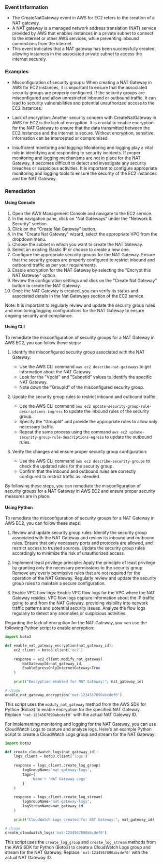 
### Event Information

- The CreateNatGateway event in AWS for EC2 refers to the creation of a NAT gateway. 
- A NAT gateway is a managed network address translation (NAT) service provided by AWS that enables instances in a private subnet to connect to the internet or other AWS services, while preventing inbound connections from the internet. 
- This event indicates that a NAT gateway has been successfully created, allowing instances in the associated private subnet to access the internet securely.


### Examples

- Misconfiguration of security groups: When creating a NAT Gateway in AWS for EC2 instances, it is important to ensure that the associated security groups are properly configured. If the security groups are misconfigured and allow unrestricted inbound or outbound traffic, it can lead to security vulnerabilities and potential unauthorized access to the EC2 instances.

- Lack of encryption: Another security concern with CreateNatGateway in AWS for EC2 is the lack of encryption. It is crucial to enable encryption for the NAT Gateway to ensure that the data transmitted between the EC2 instances and the internet is secure. Without encryption, sensitive information can be intercepted or compromised.

- Insufficient monitoring and logging: Monitoring and logging play a vital role in identifying and responding to security incidents. If proper monitoring and logging mechanisms are not in place for the NAT Gateway, it becomes difficult to detect and investigate any security breaches or suspicious activities. It is important to configure appropriate monitoring and logging tools to ensure the security of the EC2 instances and the NAT Gateway.

### Remediation

#### Using Console

1. Open the AWS Management Console and navigate to the EC2 service.
2. In the navigation pane, click on "Nat Gateways" under the "Network & Security" section.
3. Click on the "Create Nat Gateway" button.
4. In the "Create Nat Gateway" wizard, select the appropriate VPC from the dropdown menu.
5. Choose the subnet in which you want to create the NAT Gateway.
6. Select an existing Elastic IP or choose to create a new one.
7. Configure the appropriate security groups for the NAT Gateway. Ensure that the security groups are properly configured to restrict inbound and outbound traffic as per your requirements.
8. Enable encryption for the NAT Gateway by selecting the "Encrypt this NAT Gateway" option.
9. Review the configuration settings and click on the "Create Nat Gateway" button to create the NAT Gateway.
10. Once the NAT Gateway is created, you can verify its status and associated details in the Nat Gateways section of the EC2 service.

Note: It is important to regularly review and update the security group rules and monitoring/logging configurations for the NAT Gateway to ensure ongoing security and compliance.

#### Using CLI

To remediate the misconfiguration of security groups for a NAT Gateway in AWS EC2, you can follow these steps:

1. Identify the misconfigured security group associated with the NAT Gateway:
   - Use the AWS CLI command `aws ec2 describe-nat-gateways` to get information about the NAT Gateway.
   - Look for the "VpcId" and "SubnetId" values to identify the specific NAT Gateway.
   - Note down the "GroupId" of the misconfigured security group.

2. Update the security group rules to restrict inbound and outbound traffic:
   - Use the AWS CLI command `aws ec2 update-security-group-rule-descriptions-ingress` to update the inbound rules of the security group.
   - Specify the "GroupId" and provide the appropriate rules to allow only necessary traffic.
   - Repeat the same process using the command `aws ec2 update-security-group-rule-descriptions-egress` to update the outbound rules.

3. Verify the changes and ensure proper security group configuration:
   - Use the AWS CLI command `aws ec2 describe-security-groups` to check the updated rules for the security group.
   - Confirm that the inbound and outbound rules are correctly configured to restrict traffic as intended.

By following these steps, you can remediate the misconfiguration of security groups for a NAT Gateway in AWS EC2 and ensure proper security measures are in place.

#### Using Python

To remediate the misconfiguration of security groups for a NAT Gateway in AWS EC2, you can follow these steps:

1. Review and update security group rules: Identify the security group associated with the NAT Gateway and review its inbound and outbound rules. Ensure that only necessary ports and protocols are allowed, and restrict access to trusted sources. Update the security group rules accordingly to minimize the risk of unauthorized access.

2. Implement least privilege principle: Apply the principle of least privilege by granting only the necessary permissions to the security group. Remove any overly permissive rules that are not required for the operation of the NAT Gateway. Regularly review and update the security group rules to maintain a secure configuration.

3. Enable VPC flow logs: Enable VPC flow logs for the VPC where the NAT Gateway resides. VPC flow logs capture information about the IP traffic going to and from the NAT Gateway, providing visibility into network traffic patterns and potential security issues. Analyze the flow logs regularly to detect any anomalies or suspicious activities.

Regarding the lack of encryption for the NAT Gateway, you can use the following Python script to enable encryption:

```python
import boto3

def enable_nat_gateway_encryption(nat_gateway_id):
    ec2_client = boto3.client('ec2')
    
    response = ec2_client.modify_nat_gateway(
        NatGatewayId=nat_gateway_id,
        EnableEgressOnlyInternetGateway=True
    )
    
    print("Encryption enabled for NAT Gateway:", nat_gateway_id)

# Usage
enable_nat_gateway_encryption('nat-1234567890abcdef0')
```

This script uses the `modify_nat_gateway` method from the AWS SDK for Python (Boto3) to enable encryption for the specified NAT Gateway. Replace `'nat-1234567890abcdef0'` with the actual NAT Gateway ID.

For implementing monitoring and logging for the NAT Gateway, you can use CloudWatch Logs to capture and analyze logs. Here's an example Python script to create a CloudWatch Logs group and stream for the NAT Gateway:

```python
import boto3

def create_cloudwatch_logs(nat_gateway_id):
    logs_client = boto3.client('logs')
    
    response = logs_client.create_log_group(
        logGroupName='nat-gateway-logs',
        tags={
            'Name': 'NAT Gateway Logs'
        }
    )
    
    response = logs_client.create_log_stream(
        logGroupName='nat-gateway-logs',
        logStreamName=nat_gateway_id
    )
    
    print("CloudWatch Logs created for NAT Gateway:", nat_gateway_id)

# Usage
create_cloudwatch_logs('nat-1234567890abcdef0')
```

This script uses the `create_log_group` and `create_log_stream` methods from the AWS SDK for Python (Boto3) to create a CloudWatch Logs group and stream for the NAT Gateway. Replace `'nat-1234567890abcdef0'` with the actual NAT Gateway ID.

